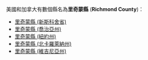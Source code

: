 美國和加拿大有數個縣名為'''里奇蒙縣''' ('''Richmond County''')：
* [[里奇蒙縣_(新斯科舍省)|里奇蒙縣 (新斯科舍省)]]
* [[里奇蒙縣_(喬治亞州)|里奇蒙縣 (喬治亞州)]]
* [[里奇蒙縣_(紐約州)|里奇蒙縣 (紐約州)]]
* [[里奇蒙縣_(北卡羅萊納州)|里奇蒙縣 (北卡羅萊納州)]]
* [[里奇蒙縣_(維吉尼亞州)|里奇蒙縣 (維吉尼亞州)]]
{{disambig|L里奇蒙縣|Cat=四字县名消歧义}}